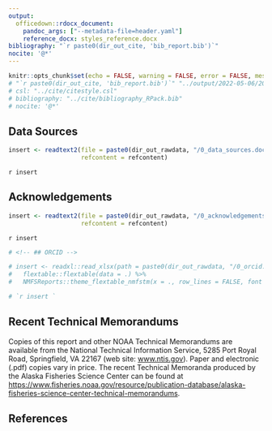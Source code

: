 ```yaml
---
output:
  officedown::rdocx_document: 
    pandoc_args: ["--metadata-file=header.yaml"]
    reference_docx: styles_reference.docx
bibliography: "`r paste0(dir_out_cite, 'bib_report.bib')`"
nocite: '@*'
---
```


```r
knitr::opts_chunk$set(echo = FALSE, warning = FALSE, error = FALSE, message = FALSE)
# "`r paste0(dir_out_cite, 'bib_report.bib')`" "../output/2022-05-06/2017/cite/bib_report.bib"
# csl: "../cite/citestyle.csl"
# bibliography: "../cite/bibliography_RPack.bib"
# nocite: '@*'
```

\pagebreak

## Data Sources

```r
insert <- readtext2(file = paste0(dir_out_rawdata, "/0_data_sources.docx"), 
                    refcontent = refcontent)
```

`r insert `

## Acknowledgements

```r
insert <- readtext2(file = paste0(dir_out_rawdata, "/0_acknowledgements.docx"), 
                    refcontent = refcontent)
```

`r insert `

```r
# <!-- ## ORCID -->

# insert <- readxl::read_xlsx(path = paste0(dir_out_rawdata, "/0_orcid.xlsx")) %>% 
#   flextable::flextable(data = .) %>%
#   NMFSReports::theme_flextable_nmfstm(x = ., row_lines = FALSE, font = font0)

# `r insert `

```


## Recent Technical Memorandums

Copies of this report and other NOAA Technical Memorandums are available from the National Technical Information Service, 5285 Port Royal Road, Springfield, VA 22167 (web site: [www.ntis.gov](www.ntis.gov)). Paper and electronic (.pdf) copies vary in price. The recent Technical Memoranda produced by the Alaska Fisheries Science Center can be found at  [https://www.fisheries.noaa.gov/resource/publication-database/alaska-fisheries-science-center-technical-memorandums](https://www.fisheries.noaa.gov/resource/publication-database/alaska-fisheries-science-center-technical-memorandums). 

## References

<br>

<div id="refs"></div>


